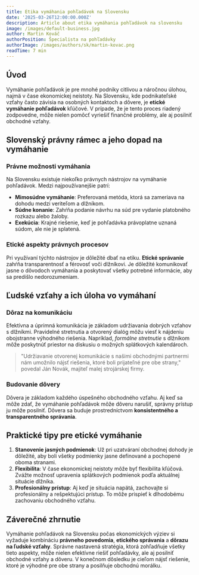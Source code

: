 ```yaml
---
title: Etika vymáhania pohľadávok na Slovensku
date: '2025-03-26T12:00:00.000Z'
description: Article about etika vymáhania pohľadávok na slovensku
image: /images/default-business.jpg
author: Martin Kováč
authorPosition: Špecialista na pohľadávky
authorImage: /images/authors/sk/martin-kovac.png
readTime: 7 min
---
```

## Úvod

Vymáhanie pohľadávok je pre mnohé podniky citlivou a náročnou úlohou, najmä v čase ekonomickej neistoty. Na Slovensku, kde podnikateľské vzťahy často závisia na osobných kontaktoch a dôvere, je **etické vymáhanie pohľadávok** kľúčové. V prípade, že je tento proces riadený zodpovedne, môže nielen pomôcť vyriešiť finančné problémy, ale aj posilniť obchodné vzťahy.

## Slovenský právny rámec a jeho dopad na vymáhanie

### Právne možnosti vymáhania

Na Slovensku existuje niekoľko právnych nástrojov na vymáhanie pohľadávok. Medzi najpoužívanejšie patrí:

- **Mimosúdne vymáhanie**: Preferovaná metóda, ktorá sa zameriava na dohodu medzi veriteľom a dlžníkom.
- **Súdne konanie**: Zahŕňa podanie návrhu na súd pre vydanie platobného rozkazu alebo žaloby.
- **Exekúcia**: Krajné riešenie, keď je pohľadávka právoplatne uznaná súdom, ale nie je splatená.

### Etické aspekty právnych procesov

Pri využívaní týchto nástrojov je dôležité dbať na etiku. **Etické správanie** zahŕňa transparentnosť a férovosť voči dlžníkovi. Je dôležité komunikovať jasne o dôvodoch vymáhania a poskytovať všetky potrebné informácie, aby sa predišlo nedorozumeniam.

## Ľudské vzťahy a ich úloha vo vymáhaní

### Dôraz na komunikáciu

Efektívna a úprimná komunikácia je základom udržiavania dobrých vzťahov s dlžníkmi. Pravidelné stretnutia a otvorený dialóg môžu viesť k nájdeniu obojstranne výhodného riešenia. Napríklad, *formálne stretnutie* s dlžníkom môže poskytnúť priestor na diskusiu o možných splátkových kalendároch.

> "Udržiavanie otvorenej komunikácie s našimi obchodnými partnermi nám umožnilo nájsť riešenia, ktoré boli prijateľné pre obe strany," povedal Ján Novák, majiteľ malej strojárskej firmy.

### Budovanie dôvery

Dôvera je základom každého úspešného obchodného vzťahu. Aj keď sa môže zdať, že vymáhanie pohľadávok môže dôveru narušiť, správny prístup ju môže posilniť. Dôvera sa buduje prostredníctvom **konsistentného a transparentného správania**.

## Praktické tipy pre etické vymáhanie

1. **Stanovenie jasných podmienok**: Už pri uzatváraní obchodnej dohody je dôležité, aby boli všetky podmienky jasne definované a pochopené oboma stranami.
2. **Flexibilita**: V čase ekonomickej neistoty môže byť flexibilita kľúčová. Zvážte možnosť upravenia splátkových podmienok podľa aktuálnej situácie dlžníka.
3. **Profesionálny prístup**: Aj keď je situácia napätá, zachovajte si profesionálny a rešpektujúci prístup. To môže prispieť k dlhodobému zachovaniu obchodného vzťahu.

## Záverečné zhrnutie

Vymáhanie pohľadávok na Slovensku počas ekonomických výziev si vyžaduje kombináciu **právneho povedomia**, **etického správania** a **dôrazu na ľudské vzťahy**. Správne nastavená stratégia, ktorá zohľadňuje všetky tieto aspekty, môže nielen efektívne riešiť pohľadávky, ale aj posilniť obchodné vzťahy a dôveru. V konečnom dôsledku je cieľom nájsť riešenie, ktoré je výhodné pre obe strany a posilňuje obchodnú morálku.
